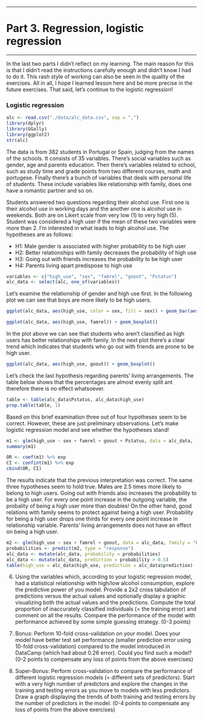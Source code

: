 ***

# Part 3. Regression, logistic regression

***

In the last two parts I didn't reflect on my learning. The main reason for this is that I didn't read the instructions carefully enough and didn't know I had to do it. This rash style of working can also be seen in the quality of the exercises. All in all, I hope I learned lesson here and be more precise in the future exercises. That said, let's continue to the logistic regression!

### Logistic regression

```r
alc <- read.csv("./data/alc_data.csv", sep = ",")
library(dplyr)
library(GGally)
library(ggplot2)
str(alc)
```

The data is from 382 students in Portugal or Spain, judging from the names of the schools. It consists of 35 variables. There's social variables such as gender, age and parents education. Then there's variables related to school, such as study time and grade points from two different courses, math and portugese. Finally there's a bunch of variables that deals with personal life of students. These include variables like relationship with family, does one have a romantic partner and so on.

Students answered two questions regarding their alcohol use. First one is their alcohol use in working days and the another one is alcohol use in weekends. Both are on Likert scale from very low (1) to very high (5). Student was considered a high user if the mean of these two variables were more than 2. I'm interested in what leads to high alcohol use. The hypotheses are as follows:

* H1: Male gender is associated with higher probability to be high user
* H2: Better relationships with family decreases the probability of high use
* H3: Going out with friends increases the probability to be high user
* H4: Parents living apart predispose to high use

```r
variables <- c("high_use", "sex", "famrel", "goout", "Pstatus")
alc_data <- select(alc, one_of(variables))
```

Let's examine the relationship of gender and high use first. In the following plot we can see that boys are more likely to be high users.

```r
ggplot(alc_data, aes(high_use, color = sex, fill = sex)) + geom_bar(aes(y = ..prop.., group = 1)) + facet_wrap(~sex)
```

```r
ggplot(alc_data, aes(high_use, famrel)) + geom_boxplot()
```

In the plot above we can see that students who aren't classified as high users has better relationships with family. In the next plot there's a clear trend which indicates that students who go out with friends are prone to be high user.

```r
ggplot(alc_data, aes(high_use, goout)) + geom_boxplot()
```

Let's check the last hypothesis regarding parents' living arrangements. The table below shows that the percentages are almost evenly split ant therefore there is no effect whatsoever.

```r
table <- table(alc_data$Pstatus, alc_data$high_use)
prop.table(table, 1)
```
Based on this brief examination three out of four hypotheses seem to be correct. However, these are just preliminary observations. Let's make logistic regression model and see whether the hypotheses stand!

```r
m1 <- glm(high_use ~ sex + famrel + goout + Pstatus, data = alc_data, family = "binomial")
summary(m1)

OR <- coef(m1) %>% exp
CI <- confint(m1) %>% exp
cbind(OR, CI)
```
The results indicate that the previous interpretation was correct. The same three hypotheses seem to hold true. Males are 2.5 times more likely to belong to high users. Going out with friends also increases the probability to be a high user. For every one point increase in the outgoing variable, the probality of being a high user more than doubles! On the other hand, good relations with family seems to protect against being a high user. Probability for being a high user drops one thirds for every one point increase in relationship variable. Parents' living arrangements does not have an effect on being a high user.

```r
m2 <- glm(high_use ~ sex + famrel + goout, data = alc_data, family = "binomial")
probabilities <- predict(m2, type = "response")
alc_data <- mutate(alc_data, probability = probabilities)
alc_data <- mutate(alc_data, prediction = probability > 0.5)
table(high_use = alc_data$high_use, prediction = alc_data$prediction)
```






6. Using the variables which, according to your logistic regression model, had a statistical relationship with high/low alcohol consumption, explore the predictive power of you model. Provide a 2x2 cross tabulation of predictions versus the actual values and optionally display a graphic visualizing both the actual values and the predictions. Compute the total proportion of inaccurately classified individuals (= the training error) and comment on all the results. Compare the performance of the model with performance achieved by some simple guessing strategy. (0-3 points)

7. Bonus: Perform 10-fold cross-validation on your model. Does your model have better test set performance (smaller prediction error using 10-fold cross-validation) compared to the model introduced in DataCamp (which had about 0.26 error). Could you find such a model? (0-2 points to compensate any loss of points from the above exercises)

8. Super-Bonus: Perform cross-validation to compare the performance of different logistic regression models (= different sets of predictors). Start with a very high number of predictors and explore the changes in the training and testing errors as you move to models with less predictors. Draw a graph displaying the trends of both training and testing errors by the number of predictors in the model. (0-4 points to compensate any loss of points from the above exercises)